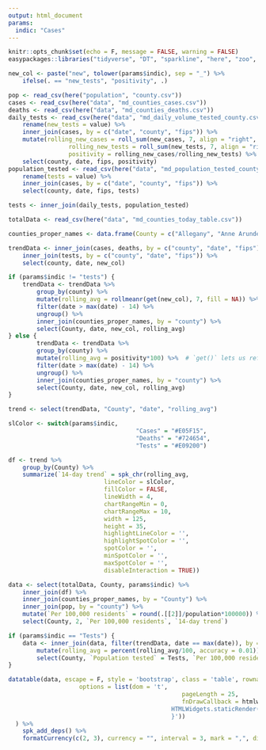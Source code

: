 ```yaml
---
output: html_document
params:
  indic: "Cases"
---
```


```r
knitr::opts_chunk$set(echo = F, message = FALSE, warning = FALSE)
easypackages::libraries("tidyverse", "DT", "sparkline", "here", "zoo", "scales", "RcppRoll")
```

```r
new_col <- paste("new", tolower(params$indic), sep = "_") %>% 
	ifelse(. == "new_tests", "positivity", .)

pop <- read_csv(here("population", "county.csv"))
cases <- read_csv(here("data", "md_counties_cases.csv")) 
deaths <- read_csv(here("data", "md_counties_deaths.csv"))
daily_tests <- read_csv(here("data", "md_daily_volume_tested_county.csv")) %>% 
	rename(new_tests = value) %>% 
	inner_join(cases, by = c("date", "county", "fips")) %>% 
	mutate(rolling_new_cases = roll_sum(new_cases, 7, align = "right", fill = NA),
				 rolling_new_tests = roll_sum(new_tests, 7, align = "right", fill = NA),
				 positivity = rolling_new_cases/rolling_new_tests) %>% 
	select(county, date, fips, positivity)
population_tested <- read_csv(here("data", "md_population_tested_county.csv")) %>% 
	rename(tests = value) %>% 
	inner_join(cases, by = c("date", "county", "fips")) %>% 
	select(county, date, fips, tests)

tests <- inner_join(daily_tests, population_tested)

totalData <- read_csv(here("data", "md_counties_today_table.csv"))

counties_proper_names <- data.frame(County = c("Allegany", "Anne Arundel", "Baltimore County", "Baltimore City", "Calvert", "Caroline", "Carroll", "Cecil", "Charles", "Dorchester", "Frederick", "Garrett", "Harford", "Howard", "Kent", "Montgomery", "Prince George's", "Queen Anne's", "Somerset", "St. Mary's", "Talbot", "Washington", "Wicomico", "Worcester"), county = cases %>% filter(county != "unknown") %>% pull(county) %>% unique())

trendData <- inner_join(cases, deaths, by = c("county", "date", "fips")) %>%
	inner_join(tests, by = c("county", "date", "fips")) %>%
	select(county, date, new_col)

if (params$indic != "tests") {
	trendData <- trendData %>%
		group_by(county) %>%
		mutate(rolling_avg = rollmeanr(get(new_col), 7, fill = NA)) %>%  # `get()` lets us refer to the column by the string we defined above
		filter(date > max(date) - 14) %>%
		ungroup() %>%
		inner_join(counties_proper_names, by = "county") %>%
		select(County, date, new_col, rolling_avg)
} else {
		trendData <- trendData %>%
		group_by(county) %>%
		mutate(rolling_avg = positivity*100) %>%  # `get()` lets us refer to the column by the string we defined above
		filter(date > max(date) - 14) %>%
		ungroup() %>%
		inner_join(counties_proper_names, by = "county") %>%
		select(County, date, new_col, rolling_avg)
}

```

```r
trend <- select(trendData, "County", "date", "rolling_avg")
```

```r
slColor <- switch(params$indic,
									"Cases" = "#E05F15",
									"Deaths" = "#724654",
									"Tests" = "#E09200")

df <- trend %>% 
    group_by(County) %>% 
    summarize(`14-day trend` = spk_chr(rolling_avg,
                           lineColor = slColor, 
                           fillColor = FALSE,
                           lineWidth = 4,
                           chartRangeMin = 0,
                           chartRangeMax = 10,
                           width = 125,
                           height = 35,
                           highlightLineColor = '', 
                           highlightSpotColor = '',
                           spotColor = '',
                           minSpotColor = '',
                           maxSpotColor = '',
                           disableInteraction = TRUE))
```

```r
data <- select(totalData, County, params$indic) %>%
	inner_join(df) %>% 
	inner_join(counties_proper_names, by = "County") %>% 
	inner_join(pop, by = "county") %>% 
	mutate(`Per 100,000 residents` = round(.[[2]]/population*100000)) %>% 
	select(County, 2, `Per 100,000 residents`, `14-day trend`)

if (params$indic == "Tests") {
	data <- inner_join(data, filter(trendData, date == max(date)), by = "County") %>% 
		mutate(rolling_avg = percent(rolling_avg/100, accuracy = 0.01)) %>% 
		select(County, `Population tested` = Tests, `Per 100,000 residents`, `7-day average positivity rate` = rolling_avg)
}
```

```r
datatable(data, escape = F, style = 'bootstrap', class = 'table', rownames = FALSE,
					options = list(dom = 't',
												 pageLength = 25,
												 fnDrawCallback = htmlwidgets::JS('function(){
                                              HTMLWidgets.staticRender();
                                              }'))
  ) %>%
	spk_add_deps() %>%
	formatCurrency(c(2, 3), currency = "", interval = 3, mark = ",", digits = 0)
```

